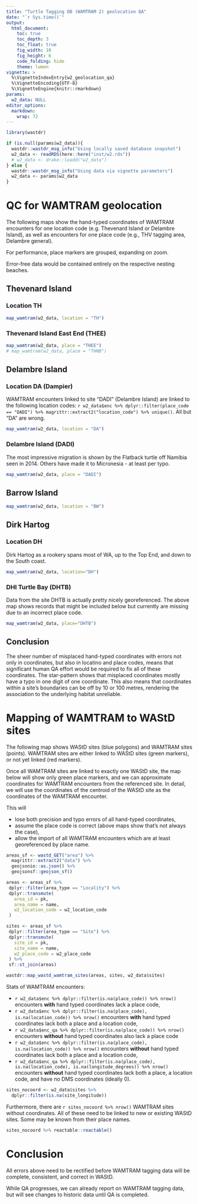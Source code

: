 ```yaml
---
title: "Turtle Tagging DB (WAMTRAM 2) geolocation QA"
date: "`r Sys.time()`"
output:
  html_document:
    toc: true
    toc_depth: 3
    toc_float: true
    fig_width: 10
    fig_height: 6
    code_folding: hide
    theme: lumen
vignette: >
  %\VignetteIndexEntry{w2_geolocation_qa}
  %\VignetteEncoding{UTF-8}
  %\VignetteEngine{knitr::rmarkdown}
params:
  w2_data: NULL
editor_options: 
  markdown: 
    wrap: 72
---
```


```r
library(wastdr)

if (is.null(params$w2_data)){
  wastdr::wastdr_msg_info("Using locally saved database snapshot")
  w2_data <- readRDS(here::here("inst/w2.rds"))
  # w2_data <- drake::loadd("w2_data")
} else {
  wastdr::wastdr_msg_info("Using data via vignette parameters")
  w2_data <- params$w2_data
}
```

# QC for WAMTRAM geolocation
The following maps show the hand-typed coordinates of WAMTRAM encounters for one location code (e.g. Thevenard Island or Delambre Island), as well as encounters for one place code (e.g., THV tagging area, Delambre general).

For performance, place markers are grouped, expanding on zoom.

Error-free data would be contained entirely on the respective nesting beaches.

## Thevenard Island

### Location TH

```r
map_wamtram(w2_data, location = "TH")
```

### Thevenard Island East End (THEE)

```r
map_wamtram(w2_data, place = "THEE")
# map_wamtram(w2_data, place = "THNB")
```

## Delambre Island

### Location DA (Dampier)
WAMTRAM encounters linked to site "DADI" (Delambre Island) are linked to
the following location codes: `r w2_data$enc %>% dplyr::filter(place_code == "DADI") %>% magrittr::extract2("location_code") %>% unique()`. 
All but "DA" are wrong.

```r
map_wamtram(w2_data, location = "DA")
```

### Delambre Island (DADI)

The most impressive migration is shown by the Flatback turtle off Namibia seen in 2014.
Others have made it to Micronesia - at least per typo.

```r
map_wamtram(w2_data, place = "DADI")
```

## Barrow Island
```r
map_wamtram(w2_data, location = "BW")
```


## Dirk Hartog
### Location DH

Dirk Hartog as a rookery spans most of WA, up to the Top End, 
and down to the South coast.

```r
map_wamtram(w2_data, location="DH")
```

### DHI Turtle Bay (DHTB)
Data from the site DHTB is actually pretty nicely georeferenced. The above map
shows records that might be included below but currently are missing due to 
an incorrect place code.

```r
map_wamtram(w2_data, place="DHTB")
```


## Conclusion
The sheer number of misplaced hand-typed coordinates with errors not only in 
coordinates, but also in locatino and place codes, means that significant
human QA effort would be required to fix all of these coordinates.
The star-pattern shows that misplaced coordinates mostly have a typo in one 
digit of one coordinate. 
This also means that coordinates within a site's boundaries can be off by 10 or
100 metres, rendering the association to the underlying habitat unreliable.

# Mapping of WAMTRAM to WAStD sites
The following map shows WAStD sites (blue polygons) and WAMTRAM sites (points).
WAMTRAM sites are either linked to WAStD sites (green markers), or not yet linked
(red markers).

Once all WAMTRAM sites are linked to exactly one WAStD site, the map below 
will show only green place markers, and we can approximate
coordinates for WAMTRAM encounters from the referenced site.
In detail, we will use the coordinates of the centroid of the WAStD site as
the coordinates of the WAMTRAM encounter.

This will

* lose both precision and typo errors of all hand-typed coordinates,
* assume the place code is correct (above maps show that's not always the case),
* allow the import of all WAMTRAM encounters which are at least georeferenced
  by place name.

```r
areas_sf <- wastd_GET("area") %>% 
  magrittr::extract2("data") %>%
  geojsonio::as.json() %>% 
  geojsonsf::geojson_sf()

areas <- areas_sf %>%
 dplyr::filter(area_type == "Locality") %>%
 dplyr::transmute(
   area_id = pk, 
   area_name = name, 
   w2_location_code = w2_location_code
 )

sites <- areas_sf %>%
 dplyr::filter(area_type == "Site") %>%
 dplyr::transmute(
   site_id = pk, 
   site_name = name, 
   w2_place_code = w2_place_code
 ) %>% 
 sf::st_join(areas)

wastdr::map_wastd_wamtram_sites(areas, sites, w2_data$sites)
```

  
Stats of WAMTRAM encounters:

* `r w2_data$enc %>% dplyr::filter(is.na(place_code)) %>% nrow()` encounters
  **with** hand typed coordinates lack a place code,
* `r w2_data$enc %>% dplyr::filter(is.na(place_code), is.na(location_code)) %>% nrow()` encounters **with** hand typed coordinates lack both a place and a location code,
* `r w2_data$enc_qa %>% dplyr::filter(is.na(place_code)) %>% nrow()`
  encounters **without** hand typed coordinates also lack a place code
* `r w2_data$enc %>% dplyr::filter(is.na(place_code), is.na(location_code)) %>% nrow()` encounters **without** hand typed coordinates lack both a place and a location code,
* `r w2_data$enc_qa %>% dplyr::filter(is.na(place_code), is.na(location_code), is.na(longitude_degrees)) %>% nrow()` encounters **without** hand typed coordinates lack both a place, a location code, and have no DMS coordinates (ideally 0).


```r
sites_nocoord <- w2_data$sites %>%
  dplyr::filter(is.na(site_longitude)) 
```

Furthermore, there are `r sites_nocoord %>% nrow()` WAMTRAM sites without
coordinates. All of these need to be linked to new or existing WAStD sites.
Some may be known from their place names.

```r
sites_nocoord %>% reactable::reactable()
```

# Conclusion
All errors above need to be rectified before WAMTRAM tagging data will be 
complete, consistent, and correct in WAStD.

While QA progresses, we can already report on WAMTRAM tagging data, but will 
see changes to historic data until QA is completed.
